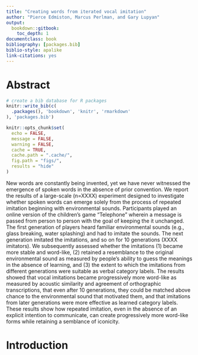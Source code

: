 ```yaml
--- 
title: "Creating words from iterated vocal imitation"
author: "Pierce Edmiston, Marcus Perlman, and Gary Lupyan"
output:
  bookdown::gitbook:
    toc_depth: 1
documentclass: book
bibliography: [packages.bib]
biblio-style: apalike
link-citations: yes
---
```


# Abstract {-}

```r
# create a bib database for R packages
knitr::write_bib(c(
  .packages(), 'bookdown', 'knitr', 'rmarkdown'
), 'packages.bib')

knitr::opts_chunk$set(
  echo = FALSE,
  message = FALSE,
  warning = FALSE,
  cache = TRUE,
  cache.path = ".cache/",
  fig.path = "figs/",
  results = "hide"
)
```

New words are constantly being invented, yet we have never witnessed the emergence of spoken words in the absence of prior convention. We report the results of a large-scale (n=XXXX) experiment designed to investigate whether spoken words can emerge solely from the process of repeated imitation beginning with environmental sounds. Participants played an online version of the children’s game “Telephone” wherein a message is passed from person to person with the goal of keeping the it unchanged. The first generation of players heard familiar environmental sounds (e.g., glass breaking, water splashing) and had to imitate the sounds. The next generation imitated the imitations, and so on for 10 generations (XXXX imitators). We subsequently assessed whether the imitations (1) became more stable and word-like, (2) retained a resemblance to the original environmental sound as measured by people’s ability to guess the meanings in the absence of learning, and (3) the extent to which the imitations from different generations were suitable as verbal category labels. The results showed that vocal imitations became progressively more word-like as measured by acoustic similarity and agreement of orthographic transcriptions, that even after 10 generations, they could be matched above chance to the environmental sound that motivated them, and that imitations from later generations were more effective as learned category labels. These results show how repeated imitation, even in the absence of an explicit intention to communicate, can create progressively more word-like forms while retaining a semblance of iconicity.

# Introduction {-}
